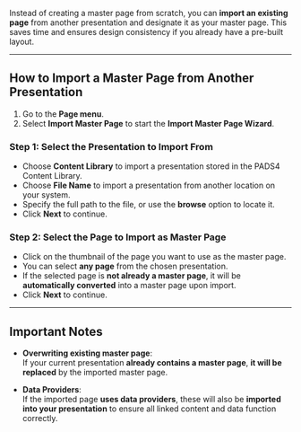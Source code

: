 
Instead of creating a master page from scratch, you can **import an existing page** from another presentation and designate it as your master page. This saves time and ensures design consistency if you already have a pre-built layout.

---

## How to Import a Master Page from Another Presentation

1. Go to the **Page menu**.  
2. Select **Import Master Page** to start the **Import Master Page Wizard**.

### Step 1: Select the Presentation to Import From

- Choose **Content Library** to import a presentation stored in the PADS4 Content Library.  
- Choose **File Name** to import a presentation from another location on your system.  
- Specify the full path to the file, or use the **browse** option to locate it.  
- Click **Next** to continue.

### Step 2: Select the Page to Import as Master Page

- Click on the thumbnail of the page you want to use as the master page.  
- You can select **any page** from the chosen presentation.  
- If the selected page is **not already a master page**, it will be **automatically converted** into a master page upon import.  
- Click **Next** to continue.

---

## Important Notes

- **Overwriting existing master page**:  
  If your current presentation **already contains a master page**, **it will be replaced** by the imported master page.
  
- **Data Providers**:  
  If the imported page **uses data providers**, these will also be **imported into your presentation** to ensure all linked content and data function correctly.
